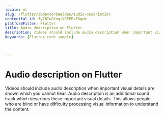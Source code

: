 ```yaml
---
locale: nl
slug: /flutter/codevoorbeelden/audio-description
contentful_id: 3y7NIwGKnqiVQEPEvlDgeW
platformFilter: Flutter
title: Audio description on Flutter
description: Videos should include audio description when important visual details are shown which you cannot hear.
keywords: [Flutter code sample]


	
---
```


# Audio description on Flutter

Videos should include audio description when important visual details are shown which you cannot hear. Audio description is an additional sound track which describes these important visual details. This allows people who are blind or have difficulty processing visual information to understand the content.

<CodeSample id="media-audio-description" locale="nl" platform="flutter"/>